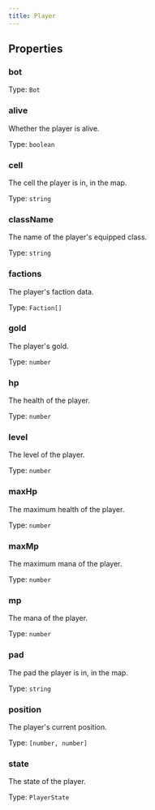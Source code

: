 ```yaml
---
title: Player
---
```



## Properties
### bot




Type: `Bot`


### alive <Badge text="Getter" size="small" />	


Whether the player is alive.


Type: `boolean`


### cell <Badge text="Getter" size="small" />	


The cell the player is in, in the map.


Type: `string`


### className <Badge text="Getter" size="small" />	


The name of the player's equipped class.


Type: `string`


### factions <Badge text="Getter" size="small" />	


The player's faction data.


Type: `Faction[]`


### gold <Badge text="Getter" size="small" />	


The player's gold.


Type: `number`


### hp <Badge text="Getter" size="small" />	


The health of the player.


Type: `number`


### level <Badge text="Getter" size="small" />	


The level of the player.


Type: `number`


### maxHp <Badge text="Getter" size="small" />	


The maximum health of the player.


Type: `number`


### maxMp <Badge text="Getter" size="small" />	


The maximum mana of the player.


Type: `number`


### mp <Badge text="Getter" size="small" />	


The mana of the player.


Type: `number`


### pad <Badge text="Getter" size="small" />	


The pad the player is in, in the map.


Type: `string`


### position <Badge text="Getter" size="small" />	


The player's current position.


Type: `[number, number]`


### state <Badge text="Getter" size="small" />	


The state of the player.


Type: `PlayerState`

